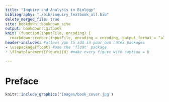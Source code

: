 ```yaml
---
title: "Inquiry and Analysis in Biology"
bibliography: "./bib/inquiry_textbook_all.bib"
delete_merged_file: true
site: bookdown::bookdown_site
output: bookdown::gitbook
knit: (function(inputFile, encoding) {
  rmarkdown::render(inputFile, encoding = encoding, output_format = "all") })
header-includes: #allows you to add in your own Latex packages
- \usepackage{float} #use the 'float' package
- \floatplacement{figure}{H} #make every figure with caption = h

---
```


# Preface {.unnumbered}

```r
knitr::include_graphics('images/book_cover.jpg')
```
